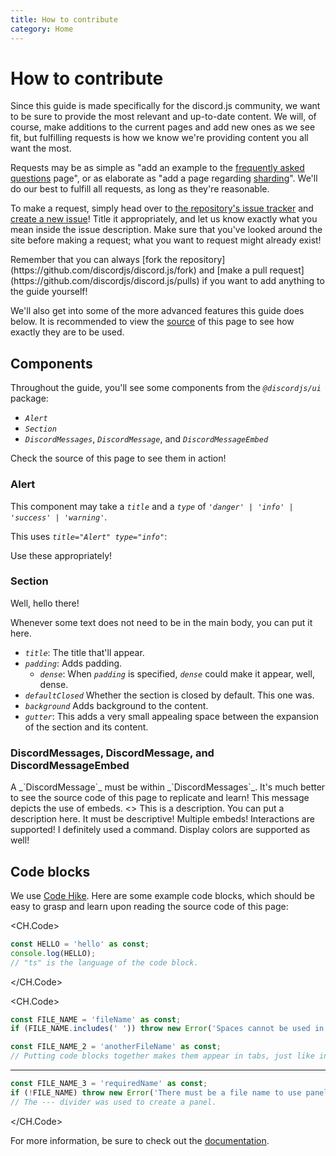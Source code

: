 ```yaml
---
title: How to contribute
category: Home
---
```


# How to contribute

Since this guide is made specifically for the discord.js community, we want to be sure to provide the most relevant and up-to-date content. We will, of course, make additions to the current pages and add new ones as we see fit, but fulfilling requests is how we know we're providing content you all want the most.

Requests may be as simple as "add an example to the [frequently asked questions](../topics/frequently-asked-questions) page", or as elaborate as "add a page regarding [sharding](../topics/sharding)". We'll do our best to fulfill all requests, as long as they're reasonable.

To make a request, simply head over to [the repository's issue tracker](https://github.com/discordjs/discord.js/issues) and [create a new issue](https://github.com/discordjs/discord.js/issues/new)! Title it appropriately, and let us know exactly what you mean inside the issue description. Make sure that you've looked around the site before making a request; what you want to request might already exist!

<Alert title="Tip" type="info">
	Remember that you can always [fork the repository](https://github.com/discordjs/discord.js/fork) and [make a pull
	request](https://github.com/discordjs/discord.js/pulls) if you want to add anything to the guide yourself!
</Alert>

We'll also get into some of the more advanced features this guide does below. It is recommended to view the [source](https://github.com/discordjs/discord.js/blob/main/apps/guide/src/content/01-home/03-how-to-contribute.mdx) of this page to see how exactly they are to be used.

## Components

Throughout the guide, you'll see some components from the _`@discordjs/ui`_ package:

- _`Alert`_
- _`Section`_
- _`DiscordMessages`_, _`DiscordMessage`_, and _`DiscordMessageEmbed`_

Check the source of this page to see them in action!

### Alert

This component may take a _`title`_ and a _`type`_ of _`'danger' | 'info' | 'success' | 'warning'`_.

This uses _`title="Alert" type="info"`_:

<Alert title="Alert" type="info">
	Use these appropriately!
</Alert>

### Section

<Section title="Expand me!" padding defaultClosed background gutter>
Well, hello there!

Whenever some text does not need to be in the main body, you can put it here.

- _`title`_: The title that'll appear.
- _`padding`_: Adds padding.
  - _`dense`_: When _`padding`_ is specified, _`dense`_ could make it appear, well, dense.
- _`defaultClosed`_ Whether the section is closed by default. This one was.
- _`background`_ Adds background to the content.
- _`gutter`_: This adds a very small appealing space between the expansion of the section and its content.

</Section>

### DiscordMessages, DiscordMessage, and DiscordMessageEmbed

<DiscordMessages>
	<DiscordMessage
		author={{
			avatar: '/assets/discordjs.png',
			bot: true,
			time: 'Today at 21:00',
			username: 'Guide Bot',
		}}
	>
		A _`DiscordMessage`_ must be within _`DiscordMessages`_.
	</DiscordMessage>
	<DiscordMessage
		author={{
			avatar: '/assets/discordjs.png',
			bot: true,
			time: 'Today at 21:01',
			username: 'Guide Bot',
		}}
		reply={{
			author: {
				avatar: '/assets/discordjs.png',
				bot: true,
				username: 'Guide Bot',
			},
			content: 'A _`DiscordMessage`_ must be within _`DiscordMessages`_.',
		}}
		time="21:02"
	>
		It's much better to see the source code of this page to replicate and learn!
	</DiscordMessage>
	<DiscordMessage
		author={{
			avatar: '/assets/discordjs.png',
			bot: true,
			time: 'Today at 21:02',
			username: 'Guide Bot',
		}}
	>
		This message depicts the use of embeds.
		<>
			<DiscordMessageEmbed
				author={{
					avatar: '/assets/discordjs.png',
					username: 'Guide Bot',
				}}
				footer={{ content: 'Sometimes, titles just have to be.' }}
				title={{ title: 'An amazing title' }}
			>
				This is a description. You can put a description here. It must be descriptive!
			</DiscordMessageEmbed>
			<DiscordMessageEmbed
				author={{
					avatar: '/assets/discordjs.png',
					username: 'Guide Bot',
				}}
				footer={{ content: "When one amazing title just wasn't enough." }}
				title={{ title: 'Another amazing title' }}
			>
				Multiple embeds!
			</DiscordMessageEmbed>
		</>
	</DiscordMessage>
	<DiscordMessage
		author={{
			avatar: '/assets/discordjs.png',
			bot: true,
			time: 'Today at 21:03',
			username: 'Guide Bot',
		}}
		interaction={{
			author: {
				avatar: '/assets/discordjs.png',
				bot: true,
				username: 'Guide Bot',
			},
			command: '/interaction',
		}}
	>
		Interactions are supported! I definitely used a command.
	</DiscordMessage>
	<DiscordMessage
		author={{
			avatar: '/assets/discordjs.png',
			bot: true,
			color: 'text-red-500',
			time: 'Today at 21:04',
			username: 'Guide Bot',
		}}
		reply={{
			author: {
				avatar: '/assets/snek-bot.jpeg',
				bot: true,
				verified: true,
				color: 'text-blue-500',
				username: 'Snek Bot',
			},
			content: 'You can also have verified bots, like me!',
		}}
	>
		Display colors are supported as well!
	</DiscordMessage>
</DiscordMessages>

## Code blocks

We use [Code Hike](https://codehike.org). Here are some example code blocks, which should be easy to grasp and learn upon reading the source code of this page:

<CH.Code>

```ts
const HELLO = 'hello' as const;
console.log(HELLO);
// "ts" is the language of the code block.
```

</CH.Code>

<CH.Code>

```ts fileName
const FILE_NAME = 'fileName' as const;
if (FILE_NAME.includes(' ')) throw new Error('Spaces cannot be used in file names.');
```

```ts anotherFileName
const FILE_NAME_2 = 'anotherFileName' as const;
// Putting code blocks together makes them appear in tabs, just like in your editor.
```

---

```ts requiredName
const FILE_NAME_3 = 'requiredName' as const;
if (!FILE_NAME) throw new Error('There must be a file name to use panels!');
// The --- divider was used to create a panel.
```

</CH.Code>

For more information, be sure to check out the [documentation](https://codehike.org/docs/ch-code).
